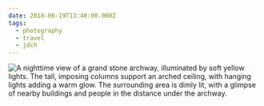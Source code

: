```yaml
---
date: 2018-06-19T13:40:00.000Z
tags:
  - photography
  - travel
  - jdch
---
```

![A nighttime view of a grand stone archway, illuminated by soft yellow lights. The tall, imposing columns support an arched ceiling, with hanging lights adding a warm glow. The surrounding area is dimly lit, with a glimpse of nearby buildings and people in the distance under the archway.](../../assets/photos/20180618-IMG_0527.jpg)